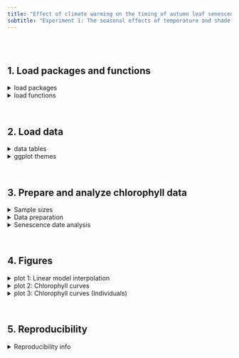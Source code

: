 ```yaml
---
title: "Effect of climate warming on the timing of autumn leaf senescence reverses at the summer solstice"
subtitle: "Experiment 1: The seasonal effects of temperature and shade on autumn phenology"
---
```


<br><br>

## 1. Load packages and functions

<details><summary>load packages</summary>

```r
require(ggplot2)
require(tidyverse)
require(broom)
require(patchwork)
require(lubridate)
require(data.table)
require(gmodels)
require(wesanderson)
require(mgcv)
```

</details>

<details><summary>load functions</summary>

```r
##########################################
# SPAD reading to chlorophyll conversion #
##########################################


SPADtoChl = function(SPAD){
  Chl = ifelse(SPAD==0, 0, -0.0029*(SPAD^2) + 1.175*SPAD + 3.8506)
  return(Chl)
}
#SPAD: unitless
#Chl: leaf chlorophyll in microgram / gram fresh weight
#Intercept forced to zero

#From Percival et al. 2008: The Potential of a Chlorophyll Content SPAD Meter to Quantify Nutrient Stress in Foliar Tissue of Sycamore (Acer pseudoplatanus), English Oak (Quercus robur), and European Beech (Fagus sylvatica)



############################
# Keep only number in string
############################


keep.number = function(x){
  as.numeric(gsub("[^\\d]+", "", x, perl=TRUE))}
```

</details>

<br>

## 2. Load data

<details>

<summary>data tables</summary>

```r
################
# define paths #
################


data.dir   = "/Users/consti/Desktop/PhD/Publication_material/17_Autumn_phenology_tier2/Experiment1/Data/Chlorophyll"
output.dir = "/Users/consti/Desktop/PhD/Publication_material/17_Autumn_phenology_tier2/Experiment1/R_output/Chlorophyll"



#########################
# Load chlorophyll data #
#########################


chlorophyll.data = read.table(paste(data.dir,"Chlorophyll_2021_master.csv",sep="/"), header=T, sep=",") %>%
  
  #delete dead individuals
  group_by(ID) %>%
  mutate(dead.proportion = mean(as.numeric(Dead)))%>%
  ungroup() %>%
  filter(dead.proportion <0.5) %>%
  
  #delete NAs and Groups
  filter(!is.na(SPAD),
         !(Group %in% c("M","L","N","O","P"))) %>%
  
  #Convert dates to DOY
  mutate(
    #Convert dates to DOY
    date = dmy(date),
    #merge controls
    time.period = ifelse(Group %in% c("C","H"),1,
                         ifelse(Group %in% c("D","I"),2,
                                ifelse(Group %in% c("E","J"),3,
                                       ifelse(Group %in% c("F","K"),4,0)))),
    Treatment = ifelse(Group %in% c("C","D","E","F"),"Shade",
                       ifelse(Group %in% c("H","I","J","K"),"Temperature", "Control"))) %>%
  
  #delete observations during and after treatment period
  filter(
    #Treatment 1
    !(time.period == 1 & date > as.Date("2021-04-30", format="%Y-%m-%d") & 
        date < as.Date("2021-06-15", format="%Y-%m-%d")),
    #Treatment 2
    !(time.period == 2 & date > as.Date("2021-05-26", format="%Y-%m-%d") & 
        date < as.Date("2021-07-15", format="%Y-%m-%d")),
    #Treatment 3
    !(time.period == 3 & date > as.Date("2021-06-25", format="%Y-%m-%d") & 
        date < as.Date("2021-08-15", format="%Y-%m-%d")),
    #Treatment 4
    !(time.period == 4 & date > as.Date("2021-07-25", format="%Y-%m-%d") & 
        date < as.Date("2021-09-15", format="%Y-%m-%d")) )
```

</details><details><summary>ggplot themes</summary>

```r
plotTheme1 = theme(
  legend.position   = "none",
  legend.background = element_rect(fill=NA, size=0.5, linetype="solid"),
  legend.text       = element_text(color="black"),
  panel.background  = element_blank(),
  axis.text         = element_text(colour = "black"),
  panel.border      = element_rect(colour = "black", fill=NA),
  axis.line         = element_line(color = "black"),
  strip.background  = element_rect(fill=NA),
  strip.text        = element_text(colour = 'black'),
  plot.title        = element_text(face="bold",hjust = 0.5))
```

</details>

<br>

## 3. Prepare and analyze chlorophyll data

<details><summary>Sample sizes</summary>

```r
table(chlorophyll.data$Group, chlorophyll.data$date)

table(chlorophyll.data[chlorophyll.data$date=="2022-01-20",]$Group, chlorophyll.data[chlorophyll.data$date=="2022-01-20",]$date)

sum(table(chlorophyll.data[chlorophyll.data$date=="2022-01-20",]$Group, chlorophyll.data[chlorophyll.data$date=="2022-01-20",]$date))
```

</details>

<details><summary>Data preparation</summary>

```r
#####################################################################
## Transform SPAD to chlorophyll and get relative chlorophyll content
#####################################################################


chlorophyll.data = chlorophyll.data %>%
  group_by(ID)%>%
  mutate(
    #convert SPAD readings to Chlorophyll content (Percival et al. 2008)
    chlorophyll     = SPADtoChl(SPAD),
    #get relative chlorophyll content per individual
    chlorophyll.rel = chlorophyll / max(chlorophyll), 
    #get date of maximum chlorophyll content per individual
    date.max.chl    = date[which.max(chlorophyll)]) %>%
  ungroup()



##################################################################################
## Interpolate 10% and 50% senescence dates from seasonal chlorophyll measurements
##################################################################################


# Interpolate EOS10 (date chlorophyll last dropped below 90%)
senescence.data.10 = chlorophyll.data %>%
  group_by(ID, Group, Treatment, time.period) %>%
  # Find the last row with >90% chlorophyll in each group, keep only this row and next
  filter(row_number() <= max(which(chlorophyll.rel > 0.9))+1,
         row_number() >= max(which(chlorophyll.rel > 0.9))) %>%
  #Linear interpolation
  summarize(EOS     = as.Date(approx(chlorophyll.rel, date, .9,  ties=min)$y, origin="1970-01-01")) %>%
  mutate(EOS.DOY    = yday(EOS),
         phenophase = "EOS10") %>%
  ungroup()

# Interpolate EOS50 (date chlorophyll last dropped below 50%)
senescence.data.50 = chlorophyll.data %>%
  group_by(ID, Group, Treatment, time.period) %>%
  # Find the last row with >50% chlorophyll in each group, keep only this row and next
  filter(row_number() <= max(which(chlorophyll.rel > 0.5))+1,
         row_number() >= max(which(chlorophyll.rel > 0.5))) %>%
  #Linear interpolation
  summarize(EOS     = as.Date(approx(chlorophyll.rel, date, .5,  ties=min)$y, origin="1970-01-01")) %>%
  mutate(EOS.DOY    = yday(EOS),
         phenophase = "EOS50") %>%
  ungroup()

# Rbind
senescence.data = rbind(senescence.data.10,senescence.data.50)
```

</details>

<details><summary>Senescence date analysis</summary>

```r
################
## Linear models
################


#Temperature
resultsLMtemperature = senescence.data %>% 
  filter(!Treatment == "Shade")%>%
  group_by(phenophase) %>% 
  do({model = lm(EOS.DOY ~ as.factor(time.period), data=.)  # create your model
  data.frame(tidy(model),
             lowCI=ci(model)[,2],
             hiCI=ci(model)[,3])}) %>%
  filter(!term %in% c("(Intercept)")) %>%
  mutate(phenophase = factor(phenophase, levels=c("EOS10","EOS50")),
         model = "temperature")

#Shade
resultsLMshade = senescence.data %>% 
  filter(!Treatment == "Temperature")%>%
  group_by(phenophase) %>% 
  do({model = lm(EOS.DOY ~ as.factor(time.period), data=.)  # create your model
  data.frame(tidy(model),
             lowCI=ci(model)[,2],
             hiCI=ci(model)[,3])}) %>%
  filter(!term %in% c("(Intercept)")) %>%
  mutate(phenophase = factor(phenophase, levels=c("EOS10","EOS50")),
         model = "shade")

#Rbind
resultsLM = rbind(resultsLMtemperature, resultsLMshade) %>%
  mutate(term=keep.number(term),
         variable.type = paste(model, phenophase, sep="."),
         model = factor(model, levels = c("temperature","shade"), ordered=T),
         #Reverse effect sizes
         estimate = estimate*(-1),
         lowCI = lowCI*(-1),
         hiCI = hiCI*(-1))

#Show results
as.data.frame(resultsLM) %>%
  dplyr::select(-c(variable.type,statistic))%>%
  mutate_if(is.numeric, round, digits=3)
```

</details>

<br>

## 4. Figures

</details>

<details><summary>plot 1: Linear model interpolation</summary>

```r
########################################
## Interpolation of monthly estimates ##
########################################


#Interpolation function
lin_interp = function(x, y, length.out=100) {
  approx(x, y, xout=seq(min(x), max(x), length.out=length.out))$y
}

#create identifier
variable.type = unique(resultsLM$variable.type)

#create interpolation dataframe
df.interp = data.frame()

#loop over variable x equation x vegetation type vector
for (variable.name in variable.type){

  #subset table
  df.sub = resultsLM  %>% 
    filter(variable.type == variable.name)
  
  # Interpolate data
  created.interp = lin_interp(df.sub$term, df.sub$term)
  score.interp   = lin_interp(df.sub$term, df.sub$estimate)
  df.interp.sub  = data.frame(created=created.interp, score=score.interp)
  # Make a grouping variable for each pos/neg segment
  cat.rle             = rle(df.interp.sub$score < 0)
  df.interp.sub       = df.interp.sub %>%
    mutate(group      = rep.int(1:length(cat.rle$lengths),  times=cat.rle$lengths),
           phenophase = unique(df.sub$phenophase),
           model      = unique(df.sub$model),
           variable.type = variable.name)
  #rbind sub dataframes 
  df.interp = rbind(df.interp, df.interp.sub)
}


#Plot
LMplot = ggplot() + 
  geom_area(data = df.interp[df.interp$phenophase=="EOS50",], aes(x = created, y = score, fill=score>0, group=group)) + 
  scale_fill_manual(values = c('#F21A00', '#3B9AB2'))+
  geom_point(data=resultsLM[resultsLM$phenophase=="EOS50",], aes(x=term, y=estimate))+
  geom_errorbar(data=resultsLM[resultsLM$phenophase=="EOS50",], 
                aes(x=term, ymin=lowCI, ymax=hiCI), 
                width=.2, position=position_dodge(.9)) +
  geom_hline(yintercept=0)+
  geom_vline(xintercept=2.5, size=2, alpha=0.4)+
  coord_cartesian(ylim=c(-15,15))+
  xlab("")+ylab("EOS50 anomaly (days)")+
  scale_x_continuous(breaks = seq(1,4,by=1),
                     labels = c('May','Jun','Jul','Aug'))+
  facet_wrap(~model, ncol=1)+
  plotTheme1


#Save PDF
pdf(paste(output.dir,"LinearModelPlot.pdf",sep="/"), width=3, height=4, useDingbats=FALSE)
LMplot
dev.off()

LMplot
```

</details>

<details><summary>plot 2: Chlorophyll curves</summary>

```r
#move points .05 to the left and right
pd = position_dodge(2) 


#Temperature treatment
Temperature_curve = chlorophyll.data %>%
  filter(!Treatment=="Shade") %>%
  mutate(time.period=as.factor(time.period),
         time.period = plyr::revalue(time.period, 
                                     c("0" = "Control" ,
                                       "1" = "May",
                                       "2" = "June",
                                       "3" = "July",
                                       "4" = "August"))) %>%
  ggplot(aes(x=date, y=chlorophyll.rel*100, colour=time.period, group=time.period)) +

  geom_hline(yintercept = 50, colour="lightgrey")+
  geom_hline(yintercept = 10, colour="lightgrey")+
  geom_hline(yintercept = 90, colour="lightgrey")+
  
  geom_vline(xintercept = as.Date('2021-11-01'), colour="lightgrey")+
  geom_vline(xintercept = as.Date('2021-10-01'), colour="lightgrey")+
  geom_vline(xintercept = as.Date('2021-09-01'), colour="lightgrey")+
  geom_vline(xintercept = as.Date('2021-08-01'), colour="lightgrey")+
  
  stat_summary(fun.data = "mean_cl_normal", geom="line", size = 1.2, position=pd, alpha=0.7) +
  stat_summary(fun.data = "mean_cl_normal", geom="errorbar", size = 0.8, width=0, position=pd) +
  stat_summary(fun.data = "mean_cl_normal", geom="point", size = 1.2, position=pd) +
  
  scale_color_manual(values = c('black','#F21A00','#E1AF00','#78B7C5','#3B9AB2'))+
  
  coord_cartesian(ylim=c(4,96),xlim=c(as.Date(c('2021-07-25','2021-12-01'))))+
  
  xlab("") +
  ylab("Relative leaf chlorophyll content (%)") +
  
  ggtitle("Temperature treatments")+
  
  plotTheme1 +
  theme(legend.position = "right")


#Shade treatment
Shade_curve = chlorophyll.data %>%
  filter(!Treatment=="Temperature") %>%
  mutate(time.period=as.factor(time.period)) %>%
  ggplot(aes(x=date, y=chlorophyll.rel*100, colour=time.period, group=time.period)) +
  
  geom_hline(yintercept = 50, colour="lightgrey")+
  geom_hline(yintercept = 10, colour="lightgrey")+
  geom_hline(yintercept = 90, colour="lightgrey")+
  
  geom_vline(xintercept = as.Date('2021-11-01'), colour="lightgrey")+
  geom_vline(xintercept = as.Date('2021-10-01'), colour="lightgrey")+
  geom_vline(xintercept = as.Date('2021-09-01'), colour="lightgrey")+
  geom_vline(xintercept = as.Date('2021-08-01'), colour="lightgrey")+
  
  stat_summary(fun.data = "mean_cl_normal", geom="line", size = 1.2, position=pd, alpha=0.7) +
  stat_summary(fun.data = "mean_cl_normal", geom="errorbar", size = 0.8, width=0, position=pd) +
  stat_summary(fun.data = "mean_cl_normal", geom="point", size = 1.2, position=pd) +
  
  scale_color_manual(values = c('black','#F21A00','#E1AF00','#78B7C5','#3B9AB2'))+
  
  coord_cartesian(ylim=c(4,96),xlim=c(as.Date(c('2021-07-25','2021-12-01'))))+
  
  xlab("Date") +
  ylab("Relative leaf chlorophyll content (%)") +
  
  ggtitle("Shade treatments")+
  
  plotTheme1 +
  theme(legend.position = "none")


#define plot layout
layout <- "
A
B"

#Merge plots
CurvePlot = Temperature_curve + Shade_curve + plot_layout(design = layout) + plot_annotation(tag_levels = 'a')&
  theme(plot.tag = element_text(face = 'bold'))

#Save PDF
pdf(paste(output.dir,"ChlorophyllCurvePlot.pdf",sep="/"), width=7, height=7, useDingbats=FALSE)
CurvePlot
dev.off()

CurvePlot
```

</details>

<details><summary>plot 3: Chlorophyll curves (Individuals)</summary>

```r
################################
# Relative chlorophyll content #
################################


Chlorophyll_individuals = chlorophyll.data %>%
  ggplot(aes(x=date, y=chlorophyll.rel*100, 
             colour=Group, fill=Group)) +
  
  geom_vline(xintercept = as.Date('2021-11-01'), colour="lightgrey")+
  geom_vline(xintercept = as.Date('2021-10-01'), colour="lightgrey")+
  geom_vline(xintercept = as.Date('2021-09-01'), colour="lightgrey")+
  geom_vline(xintercept = as.Date('2021-08-01'), colour="lightgrey")+
  geom_vline(xintercept = as.Date('2021-07-01'), colour="lightgrey")+
  
  geom_hline(yintercept = 50, colour="black")+
  geom_hline(yintercept = 10, colour="lightgrey")+
  geom_hline(yintercept = 90, colour="lightgrey")+
  
  geom_line(aes(x=date, y=chlorophyll.rel*100), color="black")+
  geom_point()+
  geom_area(aes(x=date, y=chlorophyll.rel*100), alpha=0.5) +
  
  geom_vline(data=senescence.data[senescence.data$phenophase=="EOS10",], 
             aes(xintercept = EOS), linetype = "dashed")+
  geom_vline(data=senescence.data[senescence.data$phenophase=="EOS50",], 
             aes(xintercept = EOS), linetype = "dashed", color="blue")+
  
  coord_cartesian(ylim=c(4,110),xlim=c(as.Date(c('2021-06-20','2021-12-01'))))+
  
  xlab("Date") +
  ylab("Relative leaf chlorophyll content (%)") +
  
  facet_wrap(~ID, dir="v", nrow=15)+
  plotTheme1

#Save PDF
pdf(paste(output.dir,"IndividualPlot_ChlRel.pdf",sep="/"), width=25, height=25, useDingbats=FALSE)
Chlorophyll_individuals
dev.off()

Chlorophyll_individuals
```

</details>

<br>

## 5. Reproducibility

</details>

<details><summary>Reproducibility info</summary>

```r
## date time
Sys.time()

## session info
sessionInfo()
```

</details>


